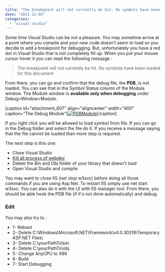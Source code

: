 ```yaml
---
title: "The breakpoint will not currently be hit. No symbols have been loaded for this document"
date: "2011-12-03"
categories: 
  - "visual-studio"
---
```


Some time Visual Studio can be not a pleasure. You may sometime arrive at a point where you compile and your new code doesn't seem to load so you decide to add a breakpoint for debugging. But, unfortunately you have a red dot in Visual Studio that is not completely fill up. When you put your mouse cursor hover it you can read the following message :

> The breakpoint will not currently be hit. No symbols have been loaded for this document

From there, you can go and confirm that the debug file, the **PDB**, is not loaded. You can see that in the Symbol Status column of the Module window. The Module window is **available only when debugging** under Debug>Window>Module.

[caption id="attachment\_607" align="aligncenter" width="400" caption="The Debug Module"][![](http://patrickdesjardins.com/blog/wp-content/uploads/2011/11/PDBModule-400x272.png "PDBModule")](http://patrickdesjardins.com/blog/the-breakpoint-will-not-currently-be-hit-no-symbols-have-been-loaded-for-this-document/pdbmodule)[/caption]

If you right click you will be allowed to load symbol from file. If you can go in the Debug folder and select the file do it. If you receive a message saying that the file cannot be loaded than more step is required.

The next step is this one:

- Close Visual Studio
- [Kill all process of webdev](http://patrickdesjardins.com/blog/kill-all-instance-of-iis-web-server-with-a-single-command-line "Kill all instance of IIS web server with a single Command Line")
- Delete the Bin and Obj folder of your library that doesn't load
- Open Visual Studio and compile

You may want to close IIS (net stop w3svc) before doing all those commands if you are using Asp.Net. To restart IIS simply use net start w3svc. You can also do it with the UI with IIS manager tool. From there, you should be able hook the PDB file (if it's not done automatically) and debug.

### Edit

You may also try to :

- 1- Reboot
- 2- Delete C:\\Windows\\Microsoft.NET\\Framework\\v4.0.30319\\Temporary ASP.NET Files\\
- 3- Delete C:\\yourPathTo\\bin
- 4- Delete C:\\yourPathTo\\obj
- 5- Change AnyCPU to X86
- 6- Build
- 7- Start Debugging
